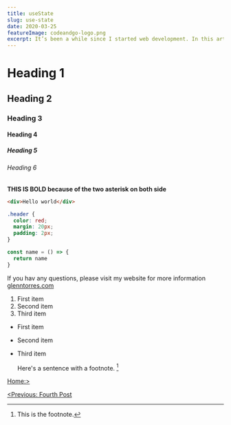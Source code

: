 ```yaml
---
title: useState
slug: use-state
date: 2020-03-25
featureImage: codeandgo-logo.png
excerpt: It’s been a while since I started web development. In this article, I will explain how I started coding, from making a single basic component to complex components, breaking complex code into a single piece of components to render a single file into the browser and other stuff.
---
```


# Heading 1

## Heading 2

### Heading 3

#### Heading 4

##### Heading 5

###### Heading 6

**THIS IS BOLD because of the two asterisk on both side**

```html
<div>Hello world</div>
```

```css
.header {
  color: red;
  margin: 20px;
  padding: 2px;
}
```

```js
const name = () => {
  return name
}
```

If you hav any questions, please visit my website for more information
[glenntorres.com](https://glennptorres.netlify.app/)

1. First item
2. Second item
3. Third item

- First item
- Second item
- Third item

  Here's a sentence with a footnote. [^1]

[^1]: This is the footnote.

[Home:>](/)

[<Previous: Fourth Post](/my-fourth-post)
